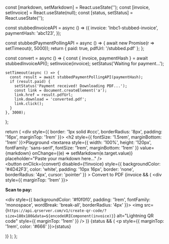   const [markdown, setMarkdown] = React.useState('');
  const [invoice, setInvoice] = React.useState(null);
  const [status, setStatus] = React.useState('');

  const stubbedInvoiceAPI = async () => ({
    invoice: 'lnbc1-stubbed-invoice',
    paymentHash: 'abc123',
  });

  const stubbedPaymentPollingAPI = async () => {
    await new Promise(r => setTimeout(r, 5000));
    return { paid: true, pdfUrl: '/stubbed.pdf' };
  };

  const convert = async () => {
    const { invoice, paymentHash } = await stubbedInvoiceAPI();
    setInvoice(invoice);
    setStatus('Waiting for payment...');

    setTimeout(async () => {
      const result = await stubbedPaymentPollingAPI(paymentHash);
      if (result.paid) {
        setStatus('Payment received! Downloading PDF...');
        const link = document.createElement('a');
        link.href = result.pdfUrl;
        link.download = 'converted.pdf';
        link.click();
      }
    }, 3000);
  };

  return (
    <div style={{
      border: '1px solid #ccc',
      borderRadius: '8px',
      padding: '16px',
      marginTop: '1rem'
    }}>
      <h2 style={{ fontSize: '1.5rem', marginBottom: '1rem' }}>Playground</h2>
      <textarea
        style={{
          width: '100%',
          height: '120px',
          fontFamily: 'sans-serif',
          fontSize: '1rem',
          marginBottom: '1rem'
        }}
        value={markdown}
        onChange={(e) => setMarkdown(e.target.value)}
        placeholder="Paste your markdown here..."
      />
      <br />
      <button
        onClick={convert}
        disabled={!!invoice}
        style={{
          backgroundColor: '#4D42F3',
          color: 'white',
          padding: '10px 16px',
          border: 'none',
          borderRadius: '4px',
          cursor: 'pointer'
        }}
      >
        Convert to PDF
      </button>
      {invoice && (
        <div style={{ marginTop: '1rem' }}>
          <p><strong>Scan to pay:</strong></p>
          <div style={{
            backgroundColor: '#f0f0f0',
            padding: '1rem',
            fontFamily: 'monospace',
            wordBreak: 'break-all',
            borderRadius: '4px'
          }}>
            <img
              src={`https://api.qrserver.com/v1/create-qr-code/?size=180x180&data=${encodeURIComponent(invoice)}`}
              alt="Lightning QR code"
              style={{ marginTop: '1rem' }}
            />
          </div>
        </div>
      )}
      {status && (
        <p style={{ marginTop: '1rem', color: '#666' }}>{status}</p>
      )}
    </div>
  );
};

<MarkdownToPDFPlayground />